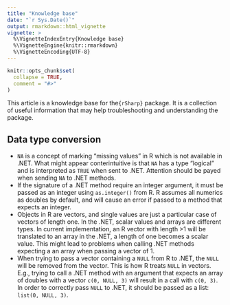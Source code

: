 ```yaml
---
title: "Knowledge base"
date: "`r Sys.Date()`"
output: rmarkdown::html_vignette
vignette: >
  %\VignetteIndexEntry{Knowledge base}
  %\VignetteEngine{knitr::rmarkdown}
  %\VignetteEncoding{UTF-8}
---
```


```r
knitr::opts_chunk$set(
  collapse = TRUE,
  comment = "#>"
)
```

This article is a knowledge base for the`{rSharp}` package. It is a collection of 
useful information that may help troubleshooting and understanding the package.

## Data type conversion

- `NA` is a concept of marking "missing values" in R which is not available in .NET.
What might appear conterintuitive is that `NA` has a type "logical" and is interpreted as 
`TRUE` when sent to .NET. Attention should be payed when sending `NA` to .NET methods.
- If the signature of a .NET method require an integer argument, it must be passed as an integer using `as.integer()` from R. R assumes all numerics as doubles by default, and will cause an error if passed to a method that expects an integer.
- Objects in R are vectors, and single values are just a particular case of vectors 
of length one. In the .NET, scalar values and arrays are different types.  In current implementation, 
an R vector with length >1 will be translated to an array in the .NET, a length 
of one becomes a scalar value. This might lead to problems when calling .NET methods
expecting a an array when passing a vector of 1.
- When trying to pass a vector containing a `NULL` from R to .NET, the `NULL` will be
removed from the vector. This is how R treats `NULL` in vectors. E.g., trying 
to call a .NET method with an argument that expects an array of doubles with a vector
`c(0, NULL, 3)` will result in a call with `c(0, 3)`. In order to correctly pass 
`NULL` to .NET, it should be passed as a list: `list(0, NULL, 3)`.
